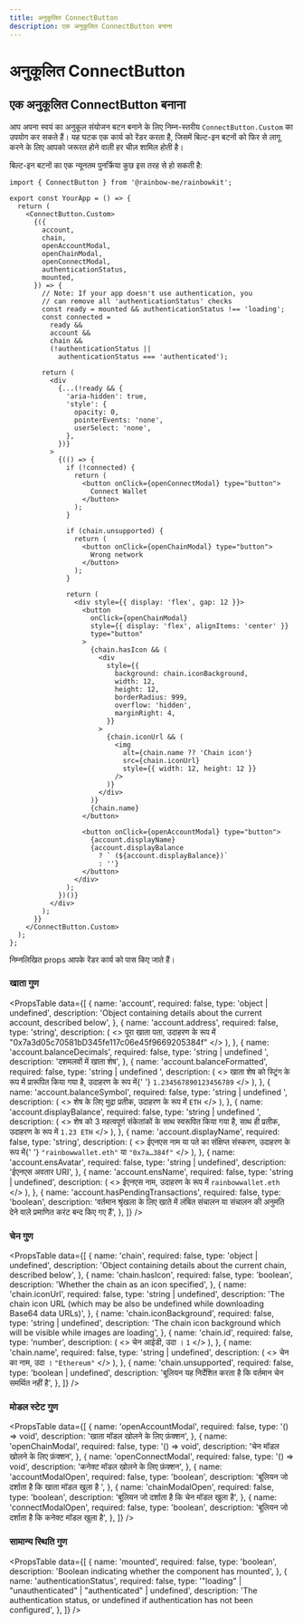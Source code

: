 ```yaml
---
title: अनुकूलित ConnectButton
description: एक अनुकूलित ConnectButton बनाना
---
```


# अनुकूलित ConnectButton

## एक अनुकूलित ConnectButton बनाना

आप अपना स्वयं का अनुकूल संयोजन बटन बनाने के लिए निम्न-स्तरीय `ConnectButton.Custom` का उपयोग कर सकते हैं। यह घटक एक कार्य को रेंडर करता है, जिसमें बिल्ट-इन बटनों को फिर से लागू करने के लिए आपको जरूरत होने वाली हर चीज़ शामिल होती है।

बिल्ट-इन बटनों का एक न्यूनतम पुनर्क्रिया कुछ इस तरह से हो सकती है:

```tsx
import { ConnectButton } from '@rainbow-me/rainbowkit';

export const YourApp = () => {
  return (
    <ConnectButton.Custom>
      {({
        account,
        chain,
        openAccountModal,
        openChainModal,
        openConnectModal,
        authenticationStatus,
        mounted,
      }) => {
        // Note: If your app doesn't use authentication, you
        // can remove all 'authenticationStatus' checks
        const ready = mounted && authenticationStatus !== 'loading';
        const connected =
          ready &&
          account &&
          chain &&
          (!authenticationStatus ||
            authenticationStatus === 'authenticated');

        return (
          <div
            {...(!ready && {
              'aria-hidden': true,
              'style': {
                opacity: 0,
                pointerEvents: 'none',
                userSelect: 'none',
              },
            })}
          >
            {(() => {
              if (!connected) {
                return (
                  <button onClick={openConnectModal} type="button">
                    Connect Wallet
                  </button>
                );
              }

              if (chain.unsupported) {
                return (
                  <button onClick={openChainModal} type="button">
                    Wrong network
                  </button>
                );
              }

              return (
                <div style={{ display: 'flex', gap: 12 }}>
                  <button
                    onClick={openChainModal}
                    style={{ display: 'flex', alignItems: 'center' }}
                    type="button"
                  >
                    {chain.hasIcon && (
                      <div
                        style={{
                          background: chain.iconBackground,
                          width: 12,
                          height: 12,
                          borderRadius: 999,
                          overflow: 'hidden',
                          marginRight: 4,
                        }}
                      >
                        {chain.iconUrl && (
                          <img
                            alt={chain.name ?? 'Chain icon'}
                            src={chain.iconUrl}
                            style={{ width: 12, height: 12 }}
                          />
                        )}
                      </div>
                    )}
                    {chain.name}
                  </button>

                  <button onClick={openAccountModal} type="button">
                    {account.displayName}
                    {account.displayBalance
                      ? ` (${account.displayBalance})`
                      : ''}
                  </button>
                </div>
              );
            })()}
          </div>
        );
      }}
    </ConnectButton.Custom>
  );
};
```

निम्नलिखित props आपके रेंडर कार्य को पास किए जाते हैं।

### खाता गुण

<PropsTable
  data={[
    {
      name: 'account',
      required: false,
      type: 'object | undefined',
      description:
        'Object containing details about the current account, described below',
    },
    {
      name: 'account.address',
      required: false,
      type: 'string',
      description: (
        <>
          पूरा खाता पता, उदाहरण के रूप में
          "0x7a3d05c70581bD345fe117c06e45f9669205384f"
        </>
      ),
    },
    {
      name: 'account.balanceDecimals',
      required: false,
      type: 'string | undefined	',
      description: 'दशमलवों में खाता शेष',
    },
    {
      name: 'account.balanceFormatted',
      required: false,
      type: 'string | undefined	',
      description: (
        <>
          खाता शेष को स्ट्रिंग के रूप में प्रारूपित किया गया है, उदाहरण के रूप में{' '}
          <code>1.234567890123456789</code>
        </>
      ),
    },
    {
      name: 'account.balanceSymbol',
      required: false,
      type: 'string | undefined	',
      description: (
        <>
          शेष के लिए मुद्रा प्रतीक, उदाहरण के रूप में <code>ETH</code>
        </>
      ),
    },
    {
      name: 'account.displayBalance',
      required: false,
      type: 'string | undefined	',
      description: (
        <>
          शेष को 3 महत्वपूर्ण संकेतांकों के साथ स्वरूपित किया गया है, साथ ही
          प्रतीक, उदाहरण के रूप में <code>1.23 ETH</code>
        </>
      ),
    },
    {
      name: 'account.displayName',
      required: false,
      type: 'string',
      description: (
        <>
          ईएनएस नाम या पते का संक्षिप्त संस्करण, उदाहरण के रूप में{' '}
          <code>"rainbowwallet.eth"</code> या <code>"0x7a…384f"</code>
        </>
      ),
    },
    {
      name: 'account.ensAvatar',
      required: false,
      type: 'string	| undefined',
      description: 'ईएनएस अवतार URI',
    },
    {
      name: 'account.ensName',
      required: false,
      type: 'string	| undefined',
      description: (
        <>
          ईएनएस नाम, उदाहरण के रूप में <code>rainbowwallet.eth</code>
        </>
      ),
    },
    {
      name: 'account.hasPendingTransactions',
      required: false,
      type: 'boolean',
      description:
        'वर्तमान श्रृंखला के लिए खाते में लंबित संचालन या संचालन की अनुमति देने वाले प्रमाणित करंट बन्द किए गए हैं',
    },
  ]}
/>

### चेन गुण

<PropsTable
  data={[
    {
      name: 'chain',
      required: false,
      type: 'object | undefined',
      description:
        'Object containing details about the current chain, described below',
    },
    {
      name: 'chain.hasIcon',
      required: false,
      type: 'boolean',
      description: 'Whether the chain as an icon specified',
    },
    {
      name: 'chain.iconUrl',
      required: false,
      type: 'string | undefined',
      description:
        'The chain icon URL (which may be also be undefined while downloading Base64 data URLs)',
    },
    {
      name: 'chain.iconBackground',
      required: false,
      type: 'string | undefined',
      description:
        'The chain icon background which will be visible while images are loading',
    },
    {
      name: 'chain.id',
      required: false,
      type: 'number',
      description: (
        <>
          चेन आईडी, उदा । <code>1</code>
        </>
      ),
    },
    {
      name: 'chain.name',
      required: false,
      type: 'string | undefined',
      description: (
        <>
          चेन का नाम, उदा । <code>"Ethereum"</code>
        </>
      ),
    },
    {
      name: 'chain.unsupported',
      required: false,
      type: 'boolean | undefined',
      description:
        'बूलियन यह निर्देशित करता है कि वर्तमान चेन समर्थित नहीं है',
    },
  ]}
/>

### मोडल स्टेट गुण

<PropsTable
  data={[
    {
      name: 'openAccountModal',
      required: false,
      type: '() => void',
      description: 'खाता मॉडल खोलने के लिए फ़ंक्शन',
    },
    {
      name: 'openChainModal',
      required: false,
      type: '() => void',
      description: 'चेन मॉडल खोलने के लिए फ़ंक्शन',
    },
    {
      name: 'openConnectModal',
      required: false,
      type: '() => void',
      description: 'कनेक्ट मॉडल खोलने के लिए फ़ंक्शन',
    },
    {
      name: 'accountModalOpen',
      required: false,
      type: 'boolean',
      description:
        'बूलियन जो दर्शाता है कि खाता मॉडल खुला है ',
    },
    {
      name: 'chainModalOpen',
      required: false,
      type: 'boolean',
      description: 'बूलियन जो दर्शाता है कि चेन मॉडल खुला है',
    },
    {
      name: 'connectModalOpen',
      required: false,
      type: 'boolean',
      description:
        'बूलियन जो दर्शाता है कि कनेक्ट मॉडल खुला है',
    },
  ]}
/>

### सामान्य स्थिति गुण

<PropsTable
  data={[
    {
      name: 'mounted',
      required: false,
      type: 'boolean',
      description:
        'Boolean indicating whether the component has mounted',
    },
    {
      name: 'authenticationStatus',
      required: false,
      type: '"loading" | "unauthenticated" | "authenticated" | undefined',
      description:
        'The authentication status, or undefined if authentication has not been configured',
    },
  ]}
/>
